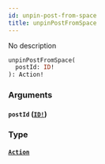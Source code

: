 ```yaml
---
id: unpin-post-from-space
title: unpinPostFromSpace
---
```


No description

```graphql
unpinPostFromSpace(
  postId: ID!
): Action!

```

### Arguments

#### `postId` ([`ID!`](/graphql/scalars/id))

### Type

#### [`Action`](/graphql/objects/action)
